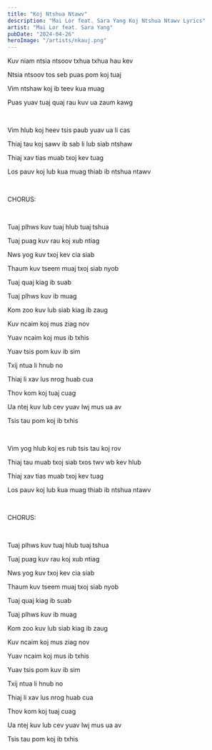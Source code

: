 ```yaml
---
title: "Koj Ntshua Ntawv"
description: "Mai Lor feat. Sara Yang Koj Ntshua Ntawv Lyrics"
artist: "Mai Lor feat. Sara Yang"
pubDate: "2024-04-26"
heroImage: "/artists/nkauj.png"
---
```


Kuv niam ntsia ntsoov txhua txhua hau kev

Ntsia ntsoov tos seb puas pom koj tuaj

Vim ntshaw koj ib teev kua muag

Puas yuav tuaj quaj rau kuv ua zaum kawg

<br />

Vim hlub koj heev tsis paub yuav ua li cas

Thiaj tau koj sawv ib sab li lub siab ntshaw

Thiaj xav tias muab txoj kev tuag

Los pauv koj lub kua muag thiab ib ntshua ntawv

<br />

CHORUS:

<br />

Tuaj plhws kuv tuaj hlub tuaj tshua

Tuaj puag kuv rau koj xub ntiag

Nws yog kuv txoj kev cia siab

Thaum kuv tseem muaj txoj siab nyob

Tuaj quaj kiag ib suab

Tuaj plhws kuv ib muag

Kom zoo kuv lub siab kiag ib zaug

Kuv ncaim koj mus ziag nov

Yuav ncaim koj mus ib txhis

Yuav tsis pom kuv ib sim

Txij ntua li hnub no

Thiaj li xav lus nrog huab cua

Thov kom koj tuaj cuag

Ua ntej kuv lub cev yuav lwj mus ua av

Tsis tau pom koj ib txhis

<br />

Vim yog hlub koj es rub tsis tau koj rov

Thiaj tau muab txoj siab txos twv wb kev hlub

Thiaj xav tias muab txoj kev tuag

Los pauv koj lub kua muag thiab ib ntshua ntawv

<br />

CHORUS:

<br />

Tuaj plhws kuv tuaj hlub tuaj tshua

Tuaj puag kuv rau koj xub ntiag

Nws yog kuv txoj kev cia siab

Thaum kuv tseem muaj txoj siab nyob

Tuaj quaj kiag ib suab

Tuaj plhws kuv ib muag

Kom zoo kuv lub siab kiag ib zaug

Kuv ncaim koj mus ziag nov

Yuav ncaim koj mus ib txhis

Yuav tsis pom kuv ib sim

Txij ntua li hnub no

Thiaj li xav lus nrog huab cua

Thov kom koj tuaj cuag

Ua ntej kuv lub cev yuav lwj mus ua av

Tsis tau pom koj ib txhis
